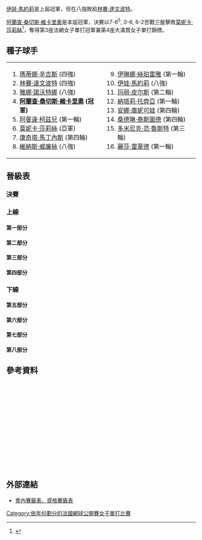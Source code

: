 {{noteTA|G1=Tennis
|1=zh-hans:轮;zh-hant:圈
|2=zh-hans:半区;zh-hant:半部;
|3=zh-hans:半决赛;zh-hk:準決賽;zh-tw:四強;
|4=zh-hans:半準决赛;zh-hk:半準決賽;zh-tw:八強;
|5=zh-hans:玛丽·皮尔斯;zh-hk:皮雅絲;zh-tw:瑪麗·皮爾絲;
}}

{{GrandSlamEvents|1998|法國網球公開賽|
 | defchamp = {{flagicon|CRO}} [[伊娃·馬約莉|伊娃·馬約莉]]
 | champ = {{flagicon|ESP}} [[阿蘭查·桑切斯·維卡里奧|阿蘭查·桑切斯·維卡里奧]]
 | runner = {{flagicon|USA}} [[莫妮卡·莎莉絲|莫妮卡·莎莉絲]]
 | score = 7-6<sup>5</sup>, 0-6, 6-2
}}

{{Main|1998年法國網球公開賽}}

[[伊娃·馬約莉|伊娃·馬約莉]]是上屆冠軍，但在八強敗給[[林賽·達文波特|林賽·達文波特]]。

[[阿蘭查·桑切斯·維卡里奧|阿蘭查·桑切斯·維卡里奧]]是本屆冠軍，決賽以7-6<sup>5</sup>, 0-6, 6-2苦戰三盤擊敗[[莫妮卡·莎莉絲|莫妮卡·莎莉絲]]<ref>{{Cite web |url=http://www.nytimes.com/1998/06/07/sports/tennis-seles-wins-sanchez-vicario-s-sympathy-but-not-the-title.html |title=TENNIS; Seles Wins Sanchez Vicario's Sympathy, but Not the Title - The New York Times<!-- 机器人生成的标题 --> |accessdate=2010-04-13 |archive-date=2018-06-26 |archive-url=https://web.archive.org/web/20180626111339/https://www.nytimes.com/1998/06/07/sports/tennis-seles-wins-sanchez-vicario-s-sympathy-but-not-the-title.html |dead-url=no }}</ref>，奪得第3座法網女子單打冠軍兼第4座大滿貫女子單打錦標。

==種子球手==
{|
|valign=top|
<ol>
<li> {{flagicon|SUI}} [[瑪蒂娜·辛吉斯|瑪蒂娜·辛吉斯]] (四強)
<li> {{flagicon|USA}} [[林賽·達文波特|林賽·達文波特]] (四強)
<li> {{flagicon|CZE}} [[雅娜·諾沃特娜|雅娜·諾沃特娜]] (八強)
<li> {{flagicon|ESP}} '''[[阿蘭查·桑切斯·維卡里奧|阿蘭查·桑切斯·維卡里奧]] (冠軍)'''
<li> {{flagicon|RSA}} [[阿曼達·柯茲兒|阿曼達·柯茲兒]] (第一輪)
<li> {{flagicon|USA}} [[莫妮卡·莎莉絲|莫妮卡·莎莉絲]] (亞軍)
<li> {{flagicon|ESP}} [[康奇塔·馬丁內斯|康奇塔·馬丁內斯]] (第四輪)
<li> {{flagicon|USA}} [[維納斯·威廉絲|維納斯·威廉絲]] (八強)
</ol>
|valign=top|
<ol start=9>
<li> {{flagicon|ROU}} [[伊琳娜·絲珀雷雅|伊琳娜·絲珀雷雅]] (第一輪)
<li> {{flagicon|CRO}} [[伊娃·馬約莉|伊娃·馬約莉]] (八強)
<li> {{flagicon|FRA}} [[玛丽·皮尔斯|玛丽·皮尔斯]] (第二輪)
<li> {{flagicon|FRA}} [[納塔莉·托齊亞|納塔莉·托齊亞]] (第一輪)
<li> {{flagicon|RUS}} [[安娜·庫妮可娃|安娜·庫妮可娃]] (第四輪)
<li> {{flagicon|FRA}} [[桑德琳·泰斯圖德|桑德琳·泰斯圖德]] (第四輪)
<li> {{flagicon|BEL}} [[多米尼克·范·魯斯特|多米尼克·范·魯斯特]] (第三輪)
<li> {{flagicon|USA}} [[麗莎·雷蒙德|麗莎·雷蒙德]] (第一輪)
</ol>
|}

==晉級表==
{{Draw key}}
===決賽===
{{8TeamBracket-Tennis3
| RD1=八強
| RD2=四強
| RD3=決賽
| team-width=175
| RD3-team1={{flagicon|USA}} [[莫妮卡·莎莉絲|莎莉絲]]
| RD3-seed1=6
| RD3-team2={{flagicon|ESP}} '''[[阿蘭查·桑切斯·維卡里奧|桑切斯·維卡里奧]]'''
| RD3-seed2=4
| RD3-score1-1=6<sup>5</sup>
| RD3-score2-1='''7<sup>7</sup>'''
| RD3-score1-2='''6'''
| RD3-score2-2=0
| RD3-score1-3=2
| RD3-score2-3='''6'''
| RD2-team1={{flagicon|SUI}} [[瑪蒂娜·辛吉斯|辛吉斯]]
| RD2-seed1=1
| RD2-team2={{flagicon|USA}} '''[[莫妮卡·莎莉絲|莎莉絲]]'''
| RD2-seed2=6
| RD2-score1-1=3
| RD2-score2-1='''6'''
| RD2-score1-2=2
| RD2-score2-2='''6'''
| RD2-team3={{flagicon|ESP}} '''[[阿蘭查·桑切斯·維卡里奧|桑切斯·維卡里奧]]'''
| RD2-seed3=4
| RD2-team4={{flagicon|USA}} [[林賽·達文波特|達文波特]]
| RD2-seed4=2
| RD2-score3-1='''6'''
| RD2-score4-1=3
| RD2-score3-2='''7<sup>7</sup>'''
| RD2-score4-2=6<sup>5</sup>
| RD1-team1={{flagicon|SUI}} '''[[瑪蒂娜·辛吉斯|辛吉斯]]'''
| RD1-seed1=1
| RD1-team2={{flagicon|USA}} [[維納斯·威廉絲|V 威廉絲]]
| RD1-seed2=8
| RD1-score1-1='''6'''
| RD1-score2-1=3
| RD1-score1-2='''6'''
| RD1-score2-2=4
| RD1-team3={{flagicon|CZE}} [[雅娜·諾沃特娜|諾沃特娜]]
| RD1-seed3=3
| RD1-team4={{flagicon|USA}} '''[[莫妮卡·莎莉絲|莎莉絲]]'''
| RD1-seed4=6
| RD1-score3-1='''6'''
| RD1-score4-1=4
| RD1-score3-2=3
| RD1-score4-2='''6'''
| RD1-score3-3=3
| RD1-score4-3='''6'''
| RD1-team5={{flagicon|SUI}} [[帕蒂·施尼德|施尼德]]
| RD1-seed5= 
| RD1-team6={{flagicon|ESP}} '''[[阿蘭查·桑切斯·維卡里奧|桑切斯·維卡里奧]]'''
| RD1-seed6=4
| RD1-score5-1=2
| RD1-score6-1='''6'''
| RD1-score5-2='''7<sup>7</sup>'''
| RD1-score6-2=6<sup>5</sup>
| RD1-score5-3=0
| RD1-score6-3='''6'''
| RD1-team7={{flagicon|CRO}} [[伊娃·馬約莉|馬約莉]]
| RD1-seed7=10
| RD1-team8={{flagicon|USA}} '''[[林賽·達文波特|達文波特]]'''
| RD1-seed8=2
| RD1-score7-1=1
| RD1-score8-1='''6'''
| RD1-score7-2='''7'''
| RD1-score8-2=5
| RD1-score7-3=3
| RD1-score8-3='''6'''
}}

===上線===
====第一部分====
{{16TeamBracket-Compact-Tennis3
| RD1=第一輪
| RD2=第二輪
| RD3=第三輪
| RD4=第四輪
| RD4-team01={{flagicon|SUI}} '''[[瑪蒂娜·辛吉斯|辛吉斯]]'''
| RD4-seed01=1
| RD4-team02={{flagicon|ISR}} [[安娜·斯瑪什諾娃|斯瑪什諾娃]]
| RD4-seed02=
| RD4-score01-1='''6'''
| RD4-score02-1=1
| RD4-score01-2='''6'''
| RD4-score02-2=2
| RD3-team01={{flagicon|SUI}} '''[[瑪蒂娜·辛吉斯|辛吉斯]]'''
| RD3-seed01=1
| RD3-team02={{flagicon|SVK}} [[Karina_Habšudová|K Habšudová]]
| RD3-seed02=
| RD3-score01-1='''6'''
| RD3-score02-1=3
| RD3-score01-2='''6'''
| RD3-score02-2=2
| RD3-team03={{flagicon|GER}} [[Barbara_Rittner|B Rittner]]
| RD3-seed03=
| RD3-team04={{flagicon|ISR}} '''[[安娜·斯瑪什諾娃|斯瑪什諾娃]]'''
| RD3-seed04=
| RD3-score03-1='''6'''
| RD3-score04-1=1
| RD3-score03-2=4
| RD3-score04-2='''6'''
| RD3-score03-3=1
| RD3-score04-3='''6'''
| RD2-team01={{flagicon|SUI}} '''[[瑪蒂娜·辛吉斯|辛吉斯]]'''
| RD2-seed01=1
| RD2-team02={{flagicon|GER}} [[Meike_Babel|M Babel]]
| RD2-seed02=
| RD2-score01-1='''6'''
| RD2-score02-1=1
| RD2-score01-2='''6'''
| RD2-score02-2=2
| RD2-team03={{flagicon|AUS}} [[Nicole_Pratt|N Pratt]]
| RD2-seed03=
| RD2-team04={{flagicon|SVK}} '''[[Karina_Habšudová|K Habšudová]]'''
| RD2-seed04=
| RD2-score03-1=6<sup>5</sup>
| RD2-score04-1='''7<sup>7</sup>'''
| RD2-score03-2=2
| RD2-score04-2='''6'''
| RD2-team05={{flagicon|GER}} '''[[Barbara_Rittner|B Rittner]]'''
| RD2-seed05=
| RD2-team06={{flagicon|JPN}} [[Naoko_Sawamatsu|N Sawamatsu]]
| RD2-seed06=
| RD2-score05-1='''6'''
| RD2-score06-1=3
| RD2-score05-2='''6'''
| RD2-score06-2=4
| RD2-team07={{flagicon|ISR}} '''[[安娜·斯瑪什諾娃|斯瑪什諾娃]]'''
| RD2-seed07=
| RD2-team08={{flagicon|SUI}} [[艾曼紐·加利亞爾迪|加利亞爾迪]]
| RD2-seed08=
| RD2-score07-1=5
| RD2-score08-1='''7'''
| RD2-score07-2='''6'''
| RD2-score08-2=0
| RD2-score07-3='''6'''
| RD2-score08-3=1
| RD1-team01={{flagicon|SUI}} '''[[瑪蒂娜·辛吉斯|辛吉斯]]'''
| RD1-seed01=1
| RD1-team02={{flagicon|ESP}} [[Maria_Sánchez_Lorenzo|M Sánchez Lorenzo]]
| RD1-seed02=
| RD1-score01-1='''6'''
| RD1-score02-1=2
| RD1-score01-2='''6'''
| RD1-score02-2=1
| RD1-team03={{flagicon|GER}} '''[[Meike_Babel|M Babel]]'''
| RD1-seed03=
| RD1-team04={{flagicon|JPN}} [[Yuka_Yoshida|Y Yoshida]]
| RD1-seed04=
| RD1-score03-1='''6'''
| RD1-score04-1=1
| RD1-score03-2='''6'''
| RD1-score04-2=0
| RD1-team05={{flagicon|AUS}} '''[[Nicole_Pratt|N Pratt]]'''
| RD1-seed05=
| RD1-team06={{flagicon|ARG}} [[Inés_Gorrochategui|I Gorrochategui]]
| RD1-seed06=
| RD1-score05-1='''6'''
| RD1-score06-1=0
| RD1-score05-2='''6'''
| RD1-score06-2=2
| RD1-team07={{flagicon|SVK}} '''[[Karina_Habšudová|K Habšudová]]'''
| RD1-seed07=
| RD1-team08={{flagicon|CZE}} [[Denisa_Chládková|D Chladkova]]
| RD1-seed08=
| RD1-score07-1='''6'''
| RD1-score08-1=4
| RD1-score07-2='''6'''
| RD1-score08-2=0
| RD1-team09={{flagicon|GER}} '''[[Barbara_Rittner|B Rittner]]'''
| RD1-seed09=
| RD1-team10={{flagicon|FRA}} [[Segolene_Berger|S Berger]]
| RD1-seed10=WC
| RD1-score09-1='''6'''
| RD1-score10-1=0
| RD1-score09-2='''6'''
| RD1-score10-2=2
| RD1-team11={{flagicon|JPN}} '''[[Naoko_Sawamatsu|N Sawamatsu]]'''
| RD1-seed11=
| RD1-team12={{flagicon|CZE}} [[Lenka_Němečková|L Němečková]]
| RD1-seed12=
| RD1-score11-1='''6'''
| RD1-score12-1=3
| RD1-score11-2=2
| RD1-score12-2='''6'''
| RD1-score11-3='''7'''
| RD1-score12-3=5
| RD1-team13={{flagicon|ISR}} '''[[安娜·斯瑪什諾娃|斯瑪什諾娃]]'''
| RD1-seed13=
| RD1-team14={{flagicon|LAT}} [[Larisa_Neiland|L Neiland]]
| RD1-seed14=
| RD1-score13-1=3
| RD1-score14-1='''6'''
| RD1-score13-2='''6'''
| RD1-score14-2=3
| RD1-score13-3='''6'''
| RD1-score14-3=2
| RD1-team15={{flagicon|SUI}} '''[[艾曼紐·加利亞爾迪|加利亞爾迪]]'''
| RD1-seed15=
| RD1-team16={{flagicon|FRA}} [[納塔莉·托齊亞|托齊亞]]
| RD1-seed16=12
| RD1-score15-1=4
| RD1-score16-1='''6'''
| RD1-score15-2='''7'''
| RD1-score16-2=5
| RD1-score15-3='''6'''
| RD1-score16-3=4
}}

====第二部分====
{{16TeamBracket-Compact-Tennis3
| RD1=第一輪
| RD2=第二輪
| RD3=第三輪
| RD4=第四輪
| RD4-team01={{flagicon|SVK}} [[Henrieta_Nagyová|H Nagyová]]
| RD4-seed01=
| RD4-team02={{flagicon|USA}} '''[[維納斯·威廉絲|V 威廉絲]]'''
| RD4-seed02=8
| RD4-score01-1=1
| RD4-score02-1='''6'''
| RD4-score01-2=3
| RD4-score02-2='''6'''
| RD3-team01={{flagicon|SVK}} '''[[Henrieta_Nagyová|H Nagyová]]'''
| RD3-seed01=
| RD3-team02={{flagicon|FRA}} [[Nathalie_Dechy|N Dechy]]
| RD3-seed02=
| RD3-score01-1='''7<sup>7</sup>'''
| RD3-score02-1=6<sup>5</sup>
| RD3-score01-2=3
| RD3-score02-2='''6'''
| RD3-score01-3='''6'''
| RD3-score02-3=1
| RD3-team03={{Nowrap|{{flagicon|FRA}} [[Alexia_Dechaume-Balleret|A Dechaume-Balleret]]}}
| RD3-seed03=
| RD3-team04={{flagicon|USA}} '''[[維納斯·威廉絲|V 威廉絲]]'''
| RD3-seed04=8
| RD3-score03-1=2
| RD3-score04-1='''6'''
| RD3-score03-2=1
| RD3-score04-2='''6'''
| RD2-team01={{flagicon|AUT}} [[Sylvia_Plischke|S Plischke]]
| RD2-seed01=
| RD2-team02={{flagicon|SVK}} '''[[Henrieta_Nagyová|H Nagyová]]'''
| RD2-seed02=
| RD2-score01-1=4
| RD2-score02-1='''6'''
| RD2-score01-2=3
| RD2-score02-2='''6'''
| RD2-team03={{flagicon|FRA}} '''[[Nathalie_Dechy|N Dechy]]'''
| RD2-seed03=
| RD2-team04={{flagicon|USA}} [[Ann_Wunderlich|A Wunderlich]]
| RD2-seed04=
| RD2-score03-1='''6'''
| RD2-score04-1=1
| RD2-score03-2='''6'''
| RD2-score04-2=1
| RD2-team05={{Nowrap|{{flagicon|FRA}} '''[[Alexia_Dechaume-Balleret|A Dechaume-Balleret]]}}
| RD2-seed05=
| RD2-team06={{flagicon|CZE}} [[Adriana_Gerši|A Gerši]]
| RD2-seed06=
| RD2-score05-1='''6'''
| RD2-score06-1=2
| RD2-score05-2=5
| RD2-score06-2='''7'''
| RD2-score05-3='''6'''
| RD2-score06-3=1
| RD2-team07={{flagicon|JPN}} [[杉山愛|杉山]]
| RD2-seed07=
| RD2-team08={{flagicon|USA}} '''[[維納斯·威廉絲|V 威廉絲]]'''
| RD2-seed08=8
| RD2-score07-1=0
| RD2-score08-1='''6'''
| RD2-score07-2=2
| RD2-score08-2='''6'''
| RD1-team01={{flagicon|AUT}} '''[[Sylvia_Plischke|S Plischke]]'''
| RD1-seed01=
| RD1-team02={{flagicon|ROU}} [[伊琳娜·絲珀雷雅|絲珀雷雅]]
| RD1-seed02=9
| RD1-score01-1='''6'''
| RD1-score02-1=2
| RD1-score01-2='''6'''
| RD1-score02-2=4
| RD1-team03={{flagicon|SVK}} '''[[Henrieta_Nagyová|H Nagyová]]'''
| RD1-seed03=
| RD1-team04={{flagicon|AUS}} [[Rachel_McQuillan|R McQuillan]]
| RD1-seed04=
| RD1-score03-1='''6'''
| RD1-score04-1=3
| RD1-score03-2='''6'''
| RD1-score04-2=4
| RD1-team05={{flagicon|FRA}} '''[[Nathalie_Dechy|N Dechy]]'''
| RD1-seed05=
| RD1-team06={{flagicon|BLR}} [[Olga_Barabanschikova|O Barabanschikova]]
| RD1-seed06=
| RD1-score05-1='''6'''
| RD1-score06-1=3
| RD1-score05-2=1
| RD1-score06-2='''6'''
| RD1-score05-3='''6'''
| RD1-score06-3=1
| RD1-team07={{flagicon|USA}} '''[[Ann_Wunderlich|A Wunderlich]]'''
| RD1-seed07=
| RD1-team08={{flagicon|FRA}} [[Amélie_Cocheteux|A Cocheteux]]
| RD1-seed08=
| RD1-score07-1='''7'''
| RD1-score08-1=5
| RD1-score07-2='''7<sup>7</sup>'''
| RD1-score08-2=6<sup>5</sup>
| RD1-team09={{Nowrap|{{flagicon|FRA}} '''[[Alexia_Dechaume-Balleret|A Dechaume-Balleret]]}}
| RD1-seed09=
| RD1-team10={{flagicon|UKR}} [[Olga_Lugina|O Lugina]]
| RD1-seed10=
| RD1-score09-1='''6'''
| RD1-score10-1=1
| RD1-score09-2=5
| RD1-score10-2='''7'''
| RD1-score09-3='''6'''
| RD1-score10-3=2
| RD1-team11={{flagicon|CZE}} '''[[Adriana_Gerši|A Gerši]]'''
| RD1-seed11=
| RD1-team12={{flagicon|AUT}} [[Barbara_Schett|B Schett]]
| RD1-seed12=
| RD1-score11-1=5
| RD1-score12-1='''7'''
| RD1-score11-2='''6'''
| RD1-score12-2=2
| RD1-score11-3='''6'''
| RD1-score12-3=2
| RD1-team13={{flagicon|JPN}} '''[[杉山愛|杉山]]'''
| RD1-seed13=
| RD1-team14={{flagicon|ITA}} [[Laura_Golarsa|L Golarsa]]
| RD1-seed14=
| RD1-score13-1='''7'''
| RD1-score14-1=5
| RD1-score13-2='''6'''
| RD1-score14-2=3
| RD1-team15={{flagicon|USA}} '''[[維納斯·威廉絲|V 威廉絲]]'''
| RD1-seed15=8
| RD1-team16={{flagicon|THA}} [[Tamarine_Tanasugarn|T Tanasugarn]]
| RD1-seed16=
| RD1-score15-1='''6'''
| RD1-score16-1=3
| RD1-score15-2='''6'''
| RD1-score16-2=1
}}

====第三部分====
{{16TeamBracket-Compact-Tennis3
| RD1=第一輪
| RD2=第二輪
| RD3=第三輪
| RD4=第四輪
| RD4-team01={{flagicon|CZE}} '''[[雅娜·諾沃特娜|諾沃特娜]]'''
| RD4-seed01=3
| RD4-team02={{flagicon|RUS}} [[安娜·庫妮可娃|庫妮可娃]]
| RD4-seed02=13
| RD4-score01-1=6<sup>2</sup>
| RD4-score02-1='''7<sup>7</sup>'''
| RD4-score01-2='''6'''
| RD4-score02-2=3
| RD4-score01-3='''6'''
| RD4-score02-3=3
| RD3-team01={{flagicon|CZE}} '''[[雅娜·諾沃特娜|諾沃特娜]]'''
| RD3-seed01=3
| RD3-team02={{flagicon|UKR}} [[Elena_Tatarkova|E Tatarkova]]
| RD3-seed02=Q
| RD3-score01-1='''6'''
| RD3-score02-1=3
| RD3-score01-2='''7<sup>7</sup>'''
| RD3-score02-2=6<sup>5</sup>
| RD3-team03={{flagicon|SWE}} [[Asa_Carlsson|A Carlsson]]
| RD3-seed03=
| RD3-team04={{flagicon|RUS}} '''[[安娜·庫妮可娃|庫妮可娃]]'''
| RD3-seed04=13
| RD3-score03-1=0
| RD3-score04-1='''6'''
| RD3-score03-2=0
| RD3-score04-2='''6'''
| RD2-team01={{flagicon|CZE}} '''[[雅娜·諾沃特娜|諾沃特娜]]'''
| RD2-seed01=3
| RD2-team02={{flagicon|FRA}} [[Émilie_Loit|É Loit]]
| RD2-seed02=WC
| RD2-score01-1='''7'''
| RD2-score02-1=5
| RD2-score01-2='''6'''
| RD2-score02-2=0
| RD2-team03={{flagicon|UKR}} '''[[Elena_Tatarkova|E Tatarkova]]'''
| RD2-seed03=Q
| RD2-team04={{flagicon|CZE}} [[Květa_Hrdličková|K Hrdličková]]
| RD2-seed04=
| RD2-score03-1='''6'''
| RD2-score04-1=4
| RD2-score03-2='''6'''
| RD2-score04-2=1
| RD2-team05={{flagicon|CAN}} [[Sonya_Jeyaseelan|S Jeyaseelan]]
| RD2-seed05=
| RD2-team06={{flagicon|SWE}} '''[[Asa_Carlsson|A Carlsson]]'''
| RD2-seed06=
| RD2-score05-1=4
| RD2-score06-1='''6'''
| RD2-score05-2=0
| RD2-score06-2='''6'''
| RD2-team07={{flagicon|SVK}} [[Katarína_Studeníková|K Studeníková]]
| RD2-seed07=
| RD2-team08={{flagicon|RUS}} '''[[安娜·庫妮可娃|庫妮可娃]]'''
| RD2-seed08=13
| RD2-score07-1=2
| RD2-score08-1='''6'''
| RD2-score07-2=6<sup>2</sup>
| RD2-score08-2='''7<sup>7</sup>'''
| RD1-team01={{flagicon|CZE}} '''[[雅娜·諾沃特娜|諾沃特娜]]'''
| RD1-seed01=3
| RD1-team02={{flagicon|USA}} [[Anne_Miller|A Miller]]
| RD1-seed02=
| RD1-score01-1='''7'''
| RD1-score02-1=5
| RD1-score01-2='''6'''
| RD1-score02-2=4
| RD1-team03={{flagicon|FRA}} '''[[Émilie_Loit|É Loit]]'''
| RD1-seed03=WC
| RD1-team04={{flagicon|ESP}} [[Cristina_Torrens_Valero|C Torrens Valero]]
| RD1-seed04=
| RD1-score03-1='''6'''
| RD1-score04-1=4
| RD1-score03-2='''6'''
| RD1-score04-2=3
| RD1-team05={{flagicon|UKR}} '''[[Elena_Tatarkova|E Tatarkova]]'''
| RD1-seed05=Q
| RD1-team06={{flagicon|USA}} [[Kristina_Brandi|U Brandi]]
| RD1-seed06=
| RD1-score05-1='''6'''
| RD1-score06-1=4
| RD1-score05-2='''6'''
| RD1-score06-2=4
| RD1-team07={{flagicon|CZE}} '''[[Květa_Hrdličková|K Hrdličková]]'''
| RD1-seed07=
| RD1-team08={{flagicon|ESP}} [[Eva_Bes-Ostariz|E Bes-Ostariz]]
| RD1-seed08=Q
| RD1-score07-1='''6'''
| RD1-score08-1=4
| RD1-score07-2=3
| RD1-score08-2='''6'''
| RD1-score07-3='''6'''
| RD1-score08-3=3
| RD1-team09={{flagicon|CAN}} '''[[Sonya_Jeyaseelan|S Jeyaseelan]]'''
| RD1-seed09=
| RD1-team10={{flagicon|USA}} [[Ginger_Helgeson-Nielsen|G Helgeson-Nielsen]]
| RD1-seed10=
| RD1-score09-1='''6'''
| RD1-score10-1=0
| RD1-score09-2=0
| RD1-score10-2='''6'''
| RD1-score09-3='''12'''
| RD1-score10-3=10
| RD1-team11={{flagicon|SWE}} '''[[Asa_Carlsson|A Carlsson]]'''
| RD1-seed11=
| RD1-team12={{flagicon|JPN}} [[Haruka_Inoue|H Inoue]]
| RD1-seed12=
| RD1-score11-1='''7'''
| RD1-score12-1=5
| RD1-score11-2='''6'''
| RD1-score12-2=1
| RD1-team13={{flagicon|SVK}} '''[[Katarína_Studeníková|K Studeníková]]'''
| RD1-seed13=
| RD1-team14={{flagicon|CZE}} [[Sandra_Kleinová|S Kleinová]]
| RD1-seed14=
| RD1-score13-1='''6'''
| RD1-score14-1=3
| RD1-score13-2='''6'''
| RD1-score14-2=1
| RD1-team15={{flagicon|RUS}} '''[[安娜·庫妮可娃|庫妮可娃]]'''
| RD1-seed15=13
| RD1-team16={{flagicon|FRA}} [[阿梅莉·毛瑞斯莫|毛瑞斯莫]]
| RD1-seed16=
| RD1-score15-1='''6'''
| RD1-score16-1=2
| RD1-score15-2='''6'''
| RD1-score16-2=4
}}

====第四部分====
{{16TeamBracket-Compact-Tennis3
| RD1=第一輪
| RD2=第二輪
| RD3=第三輪
| RD4=第四輪
| RD4-team01={{flagicon|USA}} [[嬋達·魯賓|魯賓]]
| RD4-seed01=
| RD4-team02={{flagicon|USA}} '''[[莫妮卡·莎莉絲|莎莉絲]]'''
| RD4-seed02=6
| RD4-score01-1=1
| RD4-score02-1='''6'''
| RD4-score01-2=4
| RD4-score02-2='''6'''
| RD3-team01={{flagicon|USA}} '''[[嬋達·魯賓|魯賓]]'''
| RD3-seed01=
| RD3-team02={{flagicon|JPN}} [[Miho_Saeki|M Saeki]]
| RD3-seed02=
| RD3-score01-1='''6'''
| RD3-score02-1=3
| RD3-score01-2='''6'''
| RD3-score02-2=4
| RD3-team03={{flagicon|AUT}} [[Barbara_Schwartz_(tennis_player)|B Schwartz]]
| RD3-seed03=
| RD3-team04={{flagicon|USA}} '''[[莫妮卡·莎莉絲|莎莉絲]]'''
| RD3-seed04=6
| RD3-score03-1=1
| RD3-score04-1='''6'''
| RD3-score03-2=5
| RD3-score04-2='''7'''
| RD2-team01={{flagicon|RUS}} [[Tatiana_Panova|T Panova]]
| RD2-seed01=
| RD2-team02={{flagicon|USA}} '''[[嬋達·魯賓|魯賓]]'''
| RD2-seed02=
| RD2-score01-1=1
| RD2-score02-1='''6'''
| RD2-score01-2=1
| RD2-score02-2='''6'''
| RD2-team03={{flagicon|JPN}} '''[[Miho_Saeki|M Saeki]]'''
| RD2-seed03=
| RD2-team04={{flagicon|FRA}} [[Laurence_Andretto|L Andretto]]
| RD2-seed04=WC
| RD2-score03-1='''6'''
| RD2-score04-1=1
| RD2-score03-2='''7<sup>7</sup>'''
| RD2-score04-2=6<sup>5</sup>
| RD2-team05={{flagicon|AUT}} '''[[Barbara_Schwartz_(tennis_player)|B Schwartz]]'''
| RD2-seed05=
| RD2-team06={{flagicon|NED}} [[Miriam_Oremans|M Oremans]]
| RD2-seed06=
| RD2-score05-1='''6'''
| RD2-score06-1=4
| RD2-score05-2='''6'''
| RD2-score06-2=2
| RD2-team07={{flagicon|AUT}} [[Marion_Maruska|M Maruska]]
| RD2-seed07=
| RD2-team08={{flagicon|USA}} '''[[莫妮卡·莎莉絲|莎莉絲]]'''
| RD2-seed08=6
| RD2-score07-1='''6'''
| RD2-score08-1=2
| RD2-score07-2=1
| RD2-score08-2='''6'''
| RD2-score07-3=0
| RD2-score08-3='''6'''
| RD1-team01={{flagicon|RUS}} '''[[Tatiana_Panova|T Panova]]'''
| RD1-seed01=
| RD1-team02={{flagicon|USA}} [[麗莎·雷蒙德|雷蒙德]]
| RD1-seed02=16
| RD1-score01-1='''6'''
| RD1-score02-1=3
| RD1-score01-2='''6'''
| RD1-score02-2=4
| RD1-team03={{flagicon|USA}} '''[[嬋達·魯賓|魯賓]]'''
| RD1-seed03=
| RD1-team04={{flagicon|USA}} [[Lori_McNeil|L McNeil]]
| RD1-seed04=
| RD1-score03-1=3
| RD1-score04-1='''6'''
| RD1-score03-2='''6'''
| RD1-score04-2=3
| RD1-score03-3='''6'''
| RD1-score04-3=4
| RD1-team05={{flagicon|JPN}} '''[[Miho_Saeki|M Saeki]]'''
| RD1-seed05=
| RD1-team06={{flagicon|FRA}} [[Sarah_Pitkowski|S Pitkowski]]
| RD1-seed06=
| RD1-score05-1='''7'''
| RD1-score06-1=5
| RD1-score05-2='''7'''
| RD1-score06-2=5
| RD1-team07={{flagicon|FRA}} '''[[Laurence_Andretto|L Andretto]]'''
| RD1-seed07=WC
| RD1-team08={{flagicon|VEN}} [[María_Vento|M Vento]]
| RD1-seed08=
| RD1-score07-1='''6'''
| RD1-score08-1=3
| RD1-score07-2='''6'''
| RD1-score08-2=3
| RD1-team09={{flagicon|AUT}} '''[[Barbara_Schwartz_(tennis_player)|B Schwartz]]'''
| RD1-seed09=
| RD1-team10={{flagicon|GER}} [[Wiltrud_Probst|W Probst]]
| RD1-seed10=
| RD1-score09-1='''7<sup>7</sup>'''
| RD1-score10-1=6<sup>5</sup>
| RD1-score09-2='''6'''
| RD1-score10-2=1
| RD1-team11={{flagicon|NED}} '''[[Miriam_Oremans|M Oremans]]'''
| RD1-seed11=
| RD1-team12={{flagicon|RUS}} [[Elena_Makarova|E Makarova]]
| RD1-seed12=
| RD1-score11-1='''6'''
| RD1-score12-1=1
| RD1-score11-2=1
| RD1-score12-2='''6'''
| RD1-score11-3='''6'''
| RD1-score12-3=3
| RD1-team13={{flagicon|AUT}} '''[[Marion_Maruska|M Maruska]]'''
| RD1-seed13=
| RD1-team14={{flagicon|AUS}} [[Kerry-Anne_Guse|K-A Guse]]
| RD1-seed14=
| RD1-score13-1='''7'''
| RD1-score14-1=5
| RD1-score13-2='''6'''
| RD1-score14-2=3
| RD1-team15={{flagicon|USA}} '''[[莫妮卡·莎莉絲|莎莉絲]]'''
| RD1-seed15=6
| RD1-team16={{flagicon|AUS}} [[Annabel_Ellwood|A Ellwood]]
| RD1-seed16=
| RD1-score15-1='''6'''
| RD1-score16-1=0
| RD1-score15-2='''6'''
| RD1-score16-2=2
}}

===下線===
====第五部分====
{{16TeamBracket-Compact-Tennis3
| RD1=第一輪
| RD2=第二輪
| RD3=第三輪
| RD4=第四輪
| RD4-team01={{flagicon|SUI}} '''[[帕蒂·施尼德|施尼德]]'''
| RD4-seed01=
| RD4-team02={{flagicon|ESP}} [[馬貴·塞爾娜|塞爾娜]]
| RD4-seed02=
| RD4-score01-1='''6'''
| RD4-score02-1=1
| RD4-score01-2='''6'''
| RD4-score02-2=3
| RD3-team01={{flagicon|SUI}} '''[[帕蒂·施尼德|施尼德]]'''
| RD3-seed01=
| RD3-team02={{flagicon|ITA}} [[Silvia_Farina|S Farina]]
| RD3-seed02=
| RD3-score01-1='''6'''
| RD3-score02-1=2
| RD3-score01-2='''6'''
| RD3-score02-2=1
| RD3-team03={{flagicon|ROU}} [[Ruxandra_Dragomir|R Dragomir]]
| RD3-seed03=
| RD3-team04={{flagicon|ESP}} '''[[馬貴·塞爾娜|塞爾娜]]'''
| RD3-seed04=
| RD3-score03-1=4
| RD3-score04-1='''6'''
| RD3-score03-2='''6'''
| RD3-score04-2=2
| RD3-score03-3=1
| RD3-score04-3='''6'''
| RD2-team01={{flagicon|SUI}} '''[[帕蒂·施尼德|施尼德]]'''
| RD2-seed01=
| RD2-team02={{flagicon|FRA}} [[Julie_Halard-Decugis|J Halard-Decugis]]
| RD2-seed02=WC
| RD2-score01-1='''6'''
| RD2-score02-1=3
| RD2-score01-2=3
| RD2-score02-2='''6'''
| RD2-score01-3='''6'''
| RD2-score02-3=1
| RD2-team03={{flagicon|RSA}} [[Joannette_Kruger|J Kruger]]
| RD2-seed03=
| RD2-team04={{flagicon|ITA}} '''[[Silvia_Farina|S Farina]]'''
| RD2-seed04=
| RD2-score03-1='''6'''
| RD2-score04-1=4
| RD2-score03-2=3
| RD2-score04-2='''6'''
| RD2-score03-3=0
| RD2-score04-3='''6'''
| RD2-team05={{flagicon|ROU}} '''[[Ruxandra_Dragomir|R Dragomir]]'''
| RD2-seed05=
| RD2-team06={{flagicon|ITA}} [[Flora_Perfetti|F Perfetti]]
| RD2-seed06=
| RD2-score05-1='''6'''
| RD2-score06-1=0
| RD2-score05-2='''6'''
| RD2-score06-2=2
| RD2-team07={{flagicon|ESP}} '''[[馬貴·塞爾娜|塞爾娜]]'''
| RD2-seed07=
| RD2-team08={{flagicon|FRA}} [[玛丽·皮尔斯|皮爾絲]]
| RD2-seed08=11
| RD2-score07-1='''7'''
| RD2-score08-1=5
| RD2-score07-2='''6'''
| RD2-score08-2=2
| RD1-team01={{flagicon|SUI}} '''[[帕蒂·施尼德|施尼德]]'''
| RD1-seed01=
| RD1-team02={{flagicon|RSA}} [[阿曼達·柯茲兒|柯茲兒]]
| RD1-seed02=5
| RD1-score01-1='''6'''
| RD1-score02-1=4
| RD1-score01-2=3
| RD1-score02-2='''6'''
| RD1-score01-3='''8'''
| RD1-score02-3=6
| RD1-team03={{flagicon|FRA}} '''[[Julie_Halard-Decugis|J Halard-Decugis]]'''
| RD1-seed03=WC
| RD1-team04={{flagicon|JPN}} [[Naoko_Kijimuta|N Kijimuta]]
| RD1-seed04=
| RD1-score03-1='''6'''
| RD1-score04-1=1
| RD1-score03-2='''6'''
| RD1-score04-2=2
| RD1-team05={{flagicon|RSA}} '''[[Joannette_Kruger|J Kruger]]'''
| RD1-seed05=
| RD1-team06={{flagicon|GER}} [[Andrea_Glass|A Glass]]
| RD1-seed06=
| RD1-score05-1='''6'''
| RD1-score06-1=3
| RD1-score05-2='''6'''
| RD1-score06-2=4
| RD1-team07={{flagicon|ITA}} '''[[Silvia_Farina|S Farina]]'''
| RD1-seed07=
| RD1-team08={{flagicon|TPE}} [[王思婷|王]]
| RD1-seed08=
| RD1-score07-1='''6'''
| RD1-score08-1=2
| RD1-score07-2='''6'''
| RD1-score08-2=1
| RD1-team09={{flagicon|ROU}} '''[[Ruxandra_Dragomir|R Dragomir]]'''
| RD1-seed09=
| RD1-team10={{flagicon|SVK}} [[Janette_Husárová|J Husárová]]
| RD1-seed10=
| RD1-score09-1='''6'''
| RD1-score10-1=2
| RD1-score09-2=4
| RD1-score10-2='''6'''
| RD1-score09-3='''6'''
| RD1-score10-3=3
| RD1-team11={{flagicon|ITA}} '''[[Flora_Perfetti|F Perfetti]]'''
| RD1-seed11=
| RD1-team12={{flagicon|ITA}} [[Anna-Maria_Cecchini|A-M Cecchini]]
| RD1-seed12=
| RD1-score11-1='''6'''
| RD1-score12-1=4
| RD1-score11-2='''6'''
| RD1-score12-2=3
| RD1-team13={{flagicon|ESP}} '''[[馬貴·塞爾娜|塞爾娜]]'''
| RD1-seed13=
| RD1-team14={{flagicon|CAN}} [[Patricia_Hy-Boulais|P Hy-Boulais]]
| RD1-seed14=
| RD1-score13-1='''6'''
| RD1-score14-1=1
| RD1-score13-2='''6'''
| RD1-score14-2=1
| RD1-team15={{flagicon|FRA}} '''[[玛丽·皮尔斯|皮爾絲]]'''
| RD1-seed15=11
| RD1-team16={{flagicon|BEL}} [[Sabine_Appelmans|S Appelmans]]
| RD1-seed16=
| RD1-score15-1='''6'''
| RD1-score16-1=2
| RD1-score15-2='''6'''
| RD1-score16-2=3
}}

====第六部分====
{{16TeamBracket-Compact-Tennis3
| RD1=第一輪
| RD2=第二輪
| RD3=第三輪
| RD4=第四輪
| RD4-team01={{flagicon|USA}} [[莎蓮娜·威廉絲|S 威廉絲]]
| RD4-seed01=
| RD4-team02={{flagicon|ESP}} '''[[阿蘭查·桑切斯·維卡里奧|桑切斯·維卡里奧]]'''
| RD4-seed02=4
| RD4-score01-1='''6'''
| RD4-score02-1=4
| RD4-score01-2=5
| RD4-score02-2='''7'''
| RD4-score01-3=3
| RD4-score02-3='''6'''
| RD3-team01={{flagicon|BEL}} [[多米尼克·范·魯斯特|范·魯斯特]]
| RD3-seed01=15
| RD3-team02={{flagicon|USA}} '''[[莎蓮娜·威廉絲|S 威廉絲]]'''
| RD3-seed02=
| RD3-score01-1=1
| RD3-score02-1='''6'''
| RD3-score01-2=1
| RD3-score02-2='''6'''
| RD3-team03={{flagicon|FRA}} [[Alexandra_Fusai|A Fusai]]
| RD3-seed03=
| RD3-team04={{flagicon|ESP}} '''[[阿蘭查·桑切斯·維卡里奧|桑切斯·維卡里奧]]'''
| RD3-seed04=4
| RD3-score03-1=2
| RD3-score04-1='''6'''
| RD3-score03-2=1
| RD3-score04-2='''6'''
| RD2-team01={{flagicon|BEL}} '''[[多米尼克·范·魯斯特|范·魯斯特]]'''
| RD2-seed01=15
| RD2-team02={{flagicon|BEL}} [[Els_Callens|E Callens]]
| RD2-seed02=Q
| RD2-score01-1='''6'''
| RD2-score02-1=3
| RD2-score01-2='''6'''
| RD2-score02-2=0
| RD2-team03={{flagicon|USA}} [[Corina_Morariu|C Morariu]]
| RD2-seed03=
| RD2-team04={{flagicon|USA}} '''[[莎蓮娜·威廉絲|S 威廉絲]]'''
| RD2-seed04=
| RD2-score03-1=1
| RD2-score04-1='''6'''
| RD2-score03-2=0
| RD2-score04-2='''6'''
| RD2-team05={{flagicon|USA}} [[Tara_Snyder|T Snyder]]
| RD2-seed05=
| RD2-team06={{flagicon|FRA}} '''[[Alexandra_Fusai|A Fusai]]'''
| RD2-seed06=
| RD2-score05-1=4
| RD2-score06-1='''6'''
| RD2-score05-2=3
| RD2-score06-2='''6'''
| RD2-team07={{flagicon|ROU}} [[Catalina_Cristea|C Cristea]]
| RD2-seed07=
| RD2-team08={{flagicon|ESP}} '''[[阿蘭查·桑切斯·維卡里奧|桑切斯·維卡里奧]]'''
| RD2-seed08=4
| RD2-score07-1=2
| RD2-score08-1='''6'''
| RD2-score07-2=3
| RD2-score08-2='''6'''
| RD1-team01={{flagicon|BEL}} '''[[多米尼克·范·魯斯特|范·魯斯特]]'''
| RD1-seed01=15
| RD1-team02={{flagicon|POL}} [[Magdalena_Grzybowska|M Grzybowska]]
| RD1-seed02=
| RD1-score01-1='''7'''
| RD1-score02-1=5
| RD1-score01-2=3
| RD1-score02-2='''6'''
| RD1-score01-3='''6'''
| RD1-score02-3=4
| RD1-team03={{flagicon|BEL}} '''[[Els_Callens|E Callens]]'''
| RD1-seed03=Q
| RD1-team04={{flagicon|FRA}} [[Lea_Ghirardi-Rubbi|L Ghirardi-Rubbi]]
| RD1-seed04=
| RD1-score03-1='''6'''
| RD1-score04-1=2
| RD1-score03-2=6<sup>8</sup>
| RD1-score04-2='''7<sup>10</sup>'''
| RD1-score03-3='''6'''
| RD1-score04-3=3
| RD1-team05={{flagicon|USA}} '''[[Corina_Morariu|C Morariu]]'''
| RD1-seed05=
| RD1-team06={{flagicon|NED}} [[Brenda_Schultz-McCarthy|B Schultz-McCarthy]]
| RD1-seed06=
| RD1-score05-1='''6'''
| RD1-score06-1=3
| RD1-score05-2='''2'''
| RD1-score06-2=0
| RD1-score06-3=r.
| RD1-team07={{flagicon|USA}} '''[[莎蓮娜·威廉絲|S 威廉絲]]'''
| RD1-seed07=
| RD1-team08={{flagicon|CAN}} [[Jana_Nejedly|J Nejedly]]
| RD1-seed08=
| RD1-score07-1='''6'''
| RD1-score08-1=2
| RD1-score07-2=1
| RD1-score08-2='''6'''
| RD1-score07-3='''6'''
| RD1-score08-3=4
| RD1-team09={{flagicon|USA}} '''[[Tara_Snyder|T Snyder]]'''
| RD1-seed09=
| RD1-team10={{flagicon|FRA}} [[Emmanuelle_Curutchet|E Curutchet]]
| RD1-seed10=WC
| RD1-score09-1='''7'''
| RD1-score10-1=5
| RD1-score09-2='''6'''
| RD1-score10-2=1
| RD1-team11={{flagicon|FRA}} '''[[Alexandra_Fusai|A Fusai]]'''
| RD1-seed11=
| RD1-team12={{flagicon|AUT}} [[Barbara_Paulus|B Paulus]]
| RD1-seed12=
| RD1-score11-1='''6'''
| RD1-score12-1=1
| RD1-score11-2='''7'''
| RD1-score12-2=5
| RD1-team13={{flagicon|ROU}} '''[[Catalina_Cristea|C Cristea]]'''
| RD1-seed13=
| RD1-team14={{flagicon|RSA}} [[Mariaan_de_Swardt|M de Swardt]]
| RD1-seed14=
| RD1-score13-1='''6'''
| RD1-score14-1=1
| RD1-score13-2='''6'''
| RD1-score14-2=2
| RD1-team15={{flagicon|ESP}} '''[[阿蘭查·桑切斯·維卡里奧|桑切斯·維卡里奧]]'''
| RD1-seed15=4
| RD1-team16={{flagicon|GER}} [[Jana_Kandarr|J Kandarr]]
| RD1-seed16=
| RD1-score15-1='''6'''
| RD1-score16-1=2
| RD1-score15-2='''7'''
| RD1-score16-2=5
}}

====第七部分====
{{16TeamBracket-Compact-Tennis3
| RD1=第一輪
| RD2=第二輪
| RD3=第三輪
| RD4=第四輪
| RD4-team01={{flagicon|ESP}} [[康奇塔·馬丁內斯|馬丁內斯]]
| RD4-seed01=7
| RD4-team02={{flagicon|CRO}} '''[[伊娃·馬約莉|馬約莉]]'''
| RD4-seed02=10
| RD4-score01-1=6<sup>1</sup>
| RD4-score02-1='''7<sup>7</sup>'''
| RD4-score01-2='''7<sup>7</sup>'''
| RD4-score02-2=6<sup>3</sup>
| RD4-score01-3=3
| RD4-score02-3='''6'''
| RD3-team01={{flagicon|ESP}} '''[[康奇塔·馬丁內斯|馬丁內斯]]'''
| RD3-seed01=7
| RD3-team02={{flagicon|ESP}} [[Virginia_Ruano_Pascual|V Ruano Pascual]]
| RD3-seed02=
| RD3-score01-1='''6'''
| RD3-score02-1=1
| RD3-score01-2='''6'''
| RD3-score02-2=0
| RD3-team03={{flagicon|ARG}} [[Mariana_Díaz-Oliva|M Díaz-Oliva]]
| RD3-seed03=Q
| RD3-team04={{flagicon|CRO}} '''[[伊娃·馬約莉|馬約莉]]'''
| RD3-seed04=10
| RD3-score03-1=2
| RD3-score04-1='''6'''
| RD3-score03-2=6<sup>2</sup>
| RD3-score04-2='''7<sup>7</sup>'''
| RD2-team01={{flagicon|ESP}} '''[[康奇塔·馬丁內斯|馬丁內斯]]'''
| RD2-seed01=7
| RD2-team02={{flagicon|ITA}} [[Rita_Grande|R Grande]]
| RD2-seed02=
| RD2-score01-1='''6'''
| RD2-score02-1=1
| RD2-score01-2='''6'''
| RD2-score02-2=2
| RD2-team03={{flagicon|ESP}} '''[[Virginia_Ruano_Pascual|V Ruano Pascual]]'''
| RD2-seed03=
| RD2-team04={{flagicon|FRA}} [[Anne-Gaëlle_Sidot|A-G Sidot]]
| RD2-seed04=
| RD2-score03-1='''6'''
| RD2-score04-1=4
| RD2-score03-2='''7<sup>8</sup>'''
| RD2-score04-2=6<sup>6</sup>
| RD2-team05={{flagicon|KOR}} [[Park_Seon-Young|S-Y Park]]
| RD2-seed05=
| RD2-team06={{flagicon|ARG}} '''[[Mariana_Díaz-Oliva|M Díaz-Oliva]]'''
| RD2-seed06=Q
| RD2-score05-1=2
| RD2-score06-1='''6'''
| RD2-score05-2=2
| RD2-score06-2='''6'''
| RD2-team07={{flagicon|BLR}} [[Natasha_Zvereva|N Zvereva]]
| RD2-seed07=
| RD2-team08={{flagicon|CRO}} '''[[伊娃·馬約莉|馬約莉]]'''
| RD2-seed08=10
| RD2-score07-1=3
| RD2-score08-1='''6'''
| RD2-score07-2=4
| RD2-score08-2='''6'''
| RD1-team01={{flagicon|ESP}} '''[[康奇塔·馬丁內斯|馬丁內斯]]'''
| RD1-seed01=7
| RD1-team02={{flagicon|FRA}} [[Magali_Lamarre|M Lamarre]]
| RD1-seed02=WC
| RD1-score01-1='''6'''
| RD1-score02-1=1
| RD1-score01-2='''6'''
| RD1-score02-2=1
| RD1-team03={{flagicon|ITA}} '''[[Rita_Grande|R Grande]]'''
| RD1-seed03=
| RD1-team04={{flagicon|TPE}} [[李慧芝|李]]
| RD1-seed04=
| RD1-score03-1='''7<sup>9</sup>'''
| RD1-score04-1=6<sup>7</sup>
| RD1-score03-2='''6'''
| RD1-score04-2=3
| RD1-team05={{flagicon|ESP}} '''[[Virginia_Ruano_Pascual|V Ruano Pascual]]'''
| RD1-seed05=
| RD1-team06={{flagicon|GER}} [[Sandra_Klösel|S Klösel]]
| RD1-seed06=
| RD1-score05-1='''6'''
| RD1-score06-1=1
| RD1-score05-2='''6'''
| RD1-score06-2=2
| RD1-team07={{flagicon|FRA}} '''[[Anne-Gaëlle_Sidot|A-G Sidot]]'''
| RD1-seed07=
| RD1-team08={{flagicon|FRA}} [[Noelle_Van_Lottum|N Van Lottum]]
| RD1-seed08=WC
| RD1-score07-1=2
| RD1-score08-1='''6'''
| RD1-score07-2='''6'''
| RD1-score08-2=3
| RD1-score07-3='''6'''
| RD1-score08-3=2
| RD1-team09={{flagicon|KOR}} '''[[Park_Seon-Young|S-Y Park]]'''
| RD1-seed09=
| RD1-team10={{flagicon|ITA}} [[Francesca_Lubiani|F Lubiani]]
| RD1-seed10=
| RD1-score09-1=5
| RD1-score10-1='''7'''
| RD1-score09-2='''6'''
| RD1-score10-2=1
| RD1-score09-3='''6'''
| RD1-score10-3=2
| RD1-team11={{flagicon|ARG}} '''[[Mariana_Díaz-Oliva|M Díaz-Oliva]]'''
| RD1-seed11=Q
| RD1-team12={{flagicon|CHN}} [[Li_Fang|F Li]]
| RD1-seed12=
| RD1-score11-1='''7<sup>10</sup>'''
| RD1-score12-1=6<sup>8</sup>
| RD1-score11-2='''6'''
| RD1-score12-2=1
| RD1-team13={{flagicon|BLR}} '''[[Natasha_Zvereva|N Zvereva]]'''
| RD1-seed13=
| RD1-team14={{flagicon|ARG}} [[Florencia_Labat|F Labat]]
| RD1-seed14=
| RD1-score13-1='''6'''
| RD1-score14-1=1
| RD1-score13-2='''7'''
| RD1-score14-2=5
| RD1-team15={{flagicon|CRO}} '''[[伊娃·馬約莉|馬約莉]]'''
| RD1-seed15=10
| RD1-team16={{flagicon|BUL}} [[Pavlina_Stoyanova|P Stoyanova]]
| RD1-seed16=
| RD1-score15-1='''6'''
| RD1-score16-1=3
| RD1-score15-2='''6'''
| RD1-score16-2=1
}}

====第八部分====
{{16TeamBracket-Compact-Tennis3
| RD1=第一輪
| RD2=第二輪
| RD3=第三輪
| RD4=第四輪
| RD4-team01={{flagicon|FRA}} [[桑德琳·泰斯圖德|泰斯圖德]]
| RD4-seed01=14
| RD4-team02={{flagicon|USA}} '''[[林賽·達文波特|達文波特]]'''
| RD4-seed02=2
| RD4-score01-1=3
| RD4-score02-1='''6'''
| RD4-score01-2='''6'''
| RD4-score02-2=4
| RD4-score01-3=2
| RD4-score02-3='''6'''
| RD3-team01={{flagicon|FRA}} '''[[桑德琳·泰斯圖德|泰斯圖德]]'''
| RD3-seed01=14
| RD3-team02={{flagicon|ESP}} [[Gala_León_García|G León García]]
| RD3-seed02=
| RD3-score01-1='''6'''
| RD3-score02-1=1
| RD3-score01-2='''6'''
| RD3-score02-2=1
| RD3-team03={{flagicon|RUS}} [[艾蓮娜·列歌芙絲法|列歌芙絲法]]
| RD3-seed03=
| RD3-team04={{flagicon|USA}} '''[[林賽·達文波特|達文波特]]'''
| RD3-seed04=2
| RD3-score03-1=5
| RD3-score04-1='''7'''
| RD3-score03-2=5
| RD3-score04-2='''7'''
| RD2-team01={{flagicon|FRA}} '''[[桑德琳·泰斯圖德|泰斯圖德]]'''
| RD2-seed01=14
| RD2-team02={{flagicon|BUL}} [[Elena_Pampoulova|E Pampoulova]]
| RD2-seed02=
| RD2-score01-1='''6'''
| RD2-score02-1=2
| RD2-score01-2='''6'''
| RD2-score02-2=0
| RD2-team03={{flagicon|ESP}} '''[[Gala_León_García|G León García]]'''
| RD2-seed03=
| RD2-team04={{flagicon|ARG}} [[保拉·蘇亞雷斯|蘇亞雷斯]]
| RD2-seed04=
| RD2-score03-1='''6'''
| RD2-score04-1=2
| RD2-score03-2=1
| RD2-score04-2='''6'''
| RD2-score03-3='''7'''
| RD2-score04-3=5
| RD2-team05={{flagicon|RUS}} '''[[艾蓮娜·列歌芙絲法|列歌芙絲法]]'''
| RD2-seed05=
| RD2-team06={{flagicon|ZIM}} [[卡拉·布莱克|布莱克]]
| RD2-seed06=Q
| RD2-score05-1='''7'''
| RD2-score06-1=5
| RD2-score05-2='''7'''
| RD2-score06-2=5
| RD2-team07={{flagicon|RSA}} [[Liezel_Horn|L Horn]]
| RD2-seed07=Q
| RD2-team08={{flagicon|USA}} '''[[林賽·達文波特|達文波特]]'''
| RD2-seed08=2
| RD2-score07-1=2
| RD2-score08-1='''6'''
| RD2-score07-2=0
| RD2-score08-2='''6'''
| RD1-team01={{flagicon|FRA}} '''[[桑德琳·泰斯圖德|泰斯圖德]]'''
| RD1-seed01=14
| RD1-team02={{flagicon|USA}} [[Samantha_Reeves|S Reeves]]
| RD1-seed02=
| RD1-score01-1=2
| RD1-score02-1='''6'''
| RD1-score01-2='''6'''
| RD1-score02-2=2
| RD1-score01-3='''6'''
| RD1-score02-3=3
| RD1-team03={{flagicon|BUL}} '''[[Elena_Pampoulova|E Pampoulova]]'''
| RD1-seed03=
| RD1-team04={{flagicon|JPN}} [[Nana_Miyagi|N Miyagi]]
| RD1-seed04=
| RD1-score03-1=3
| RD1-score04-1='''6'''
| RD1-score03-2='''6'''
| RD1-score04-2=0
| RD1-score03-3='''6'''
| RD1-score04-3=1
| RD1-team05={{flagicon|ESP}} '''[[Gala_León_García|G León García]]'''
| RD1-seed05=
| RD1-team06={{flagicon|INA}} [[雅尤·巴蘇姬|巴蘇姬]]
| RD1-seed06=
| RD1-score05-1='''6'''
| RD1-score06-1=3
| RD1-score05-2='''6'''
| RD1-score06-2=2
| RD1-team07={{flagicon|ARG}} '''[[保拉·蘇亞雷斯|蘇亞雷斯]]'''
| RD1-seed07=
| RD1-team08={{flagicon|CZE}} [[Radka_Bobková|R Bobková]]
| RD1-seed08=Q
| RD1-score07-1=3
| RD1-score08-1='''6'''
| RD1-score07-2='''7<sup>7</sup>'''
| RD1-score08-2=6<sup>1</sup>
| RD1-score07-3='''9'''
| RD1-score08-3=7
| RD1-team09={{flagicon|RUS}} '''[[艾蓮娜·列歌芙絲法|列歌芙絲法]]'''
| RD1-seed09=
| RD1-team10={{flagicon|USA}} [[Sandra_Cacic|S Cacic]]
| RD1-seed10=
| RD1-score09-1='''6'''
| RD1-score10-1=4
| RD1-score09-2='''6'''
| RD1-score10-2=3
| RD1-team11={{flagicon|ZIM}} '''[[卡拉·布莱克|布莱克]]'''
| RD1-seed11=Q
| RD1-team12={{flagicon|ESP}} [[Ana_Alcazar|A Alcazar]]
| RD1-seed12=Q
| RD1-score11-1='''6'''
| RD1-score12-1=3
| RD1-score11-2=4
| RD1-score12-2='''6'''
| RD1-score11-3='''6'''
| RD1-score12-3=3
| RD1-team13={{flagicon|RSA}} '''[[Liezel_Horn|L Horn]]'''
| RD1-seed13=Q
| RD1-team14={{flagicon|FRA}} [[Caroline_Dhenin|C Dhenin]]
| RD1-seed14=WC
| RD1-score13-1=3
| RD1-score14-1='''6'''
| RD1-score13-2='''6'''
| RD1-score14-2=3
| RD1-score13-3='''6'''
| RD1-score14-3=0
| RD1-team15={{flagicon|USA}} '''[[林賽·達文波特|達文波特]]'''
| RD1-seed15=2
| RD1-team16={{flagicon|USA}} [[Kimberly_Po|K Po]]
| RD1-seed16=
| RD1-score15-1='''6'''
| RD1-score16-1=2
| RD1-score15-2='''6'''
| RD1-score16-2=2
}}

== 參考資料 ==
<div class="references-small" style="height: 220px; overflow: auto; padding: 3px">
<references/>
</div>

==外部連結==
*[https://web.archive.org/web/20180927123238/http://www.sonyericssonwtatour.com/SEWTATour-Archive/Archive/Draws/1998/903.pdf 會內賽籤表、資格賽籤表]
{{法網單打賽程表}}
[[Category:依年份劃分的法國網球公開賽女子單打比賽|Category:依年份劃分的法國網球公開賽女子單打比賽]]